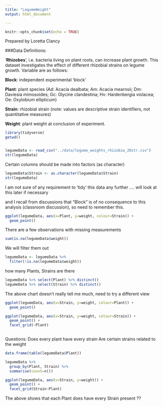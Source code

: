 ```yaml
---
title: "LegumeWeight"
output: html_document

---
```



```r
knitr::opts_chunk$set(echo = TRUE)
```

Prepared by Loretta Clancy


###Data Definitions:

'**Rhizobes**', i.e. bacteria living on plant roots, can increase plant growth. This dataset investigates the effect of different rhizobial strains on legume growth. Variable are as follows:

**Block**: independent experimental 'block'

**Plant**: plant species (Ad: Acacia dealbata; Am: Acacia mearnsii; Dm: Daviesia mimosoides; Gc: Glycine clandestina; Hv: Hardenbergia violacea; Oe: Oxylobium ellipticum)

**Strain**: rhizobial strain (note: values are descriptive strain identifiers, not quantitative measures)

**Weight**: plant weight at conclusion of experiment.

```r
library(tidyverse)
getwd()


legumeData <- read_csv("../data/legume_weights_rhizobia_20str.csv")
str(legumeData)

```

Certain columns should be made into factors (as character)

```r
legumeData$Strain <- as.character(legumeData$Strain)
str(legumeData)
```

I am not sure of any requirement to 'tidy' this data any further .... will look at this later if necessary

and I recall from discussions that "Block" is of no consequence to this analysis (classroom discussion), so need to remember this.

```r
ggplot(legumeData, aes(x=Plant, y=weight, colour=Strain)) +
  geom_point() 
```


There are a few observations with missing measurements
```r
sum(is.na(legumeData$weight))
```

We will filter them out
```r
legumeData <- legumeData %>% 
  filter(!is.na(legumeData$weight))

```

how many Plants, Strains are there
```r
legumeData %>% select(Plant) %>% distinct()
legumeData %>% select(Strain) %>% distinct()
```

The above chart doesn't really tell me much, need to try a different view
```r
ggplot(legumeData, aes(x=Strain, y=weight, colour=Plant)) +
  geom_point() 

ggplot(legumeData, aes(x=Strain, y=weight, colour=Strain)) +
  geom_point() +
  facet_grid(~Plant)
    
```

Questions:
Does every plant have every strain
Are certain strains related to the weight

```r
data.frame(table(legumeData$Plant))

legumeData %>% 
  group_by(Plant, Strain) %>% 
  summarise(count=n())
```
```r
ggplot(legumeData, aes(x=Strain, y=weight)) +
  geom_point() +
  facet_grid(Strain~Plant)
```

The above shows that each Plant does have every Strain present ??











